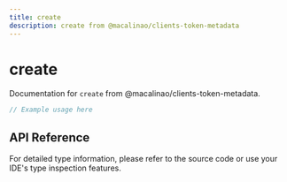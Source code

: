 ```yaml
---
title: create
description: create from @macalinao/clients-token-metadata
---
```


# create

Documentation for `create` from @macalinao/clients-token-metadata.

```typescript
// Example usage here
```

## API Reference

For detailed type information, please refer to the source code or use your IDE's type inspection features.
